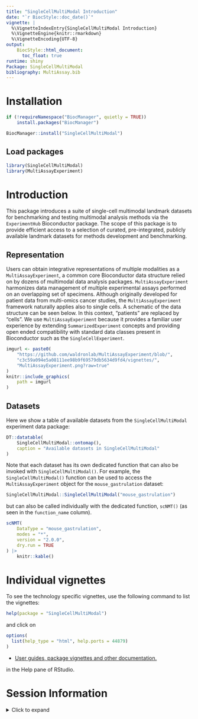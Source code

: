 ```yaml
---
title: "SingleCellMultiModal Introduction"
date: "`r BiocStyle::doc_date()`"
vignette: |
  %\VignetteIndexEntry{SingleCellMultiModal Introduction}
  %\VignetteEngine{knitr::rmarkdown}
  %\VignetteEncoding{UTF-8}
output:
    BiocStyle::html_document:
      toc_float: true
runtime: shiny
Package: SingleCellMultiModal
bibliography: MultiAssay.bib
---
```


# Installation

```r
if (!requireNamespace("BiocManager", quietly = TRUE))
    install.packages("BiocManager")

BiocManager::install("SingleCellMultiModal")
```

## Load packages

```r
library(SingleCellMultiModal)
library(MultiAssayExperiment)
```

# Introduction

This package introduces a suite of single-cell multimodal landmark datasets for
benchmarking and testing multimodal analysis methods via the `ExperimentHub`
Bioconductor package. The scope of this package is to provide efficient access
to a selection of curated, pre-integrated, publicly available landmark datasets
for methods development and benchmarking.

## Representation

Users can obtain integrative representations of multiple modalities as a
`MultiAssayExperiment`, a common core Bioconductor data structure relied on by
dozens of multimodal data analysis packages. `MultiAssayExperiment` harmonizes
data management of multiple experimental assays performed on an overlapping set
of specimens. Although originally developed for patient data from multi-omics
cancer studies, the `MultiAssayExperiment` framework naturally applies also to
single cells. A schematic of the data structure can be seen below. In this
context, "patients" are replaced by "cells". We use `MultiAssayExperiment`
because it provides a familiar user experience by extending
`SummarizedExperiment` concepts and providing open ended compatibility with
standard data classes present in Bioconductor such as the
`SingleCellExperiment`.

```r
imgurl <- paste0(
    "https://github.com/waldronlab/MultiAssayExperiment/blob/",
    "c3c59a094e5a08111ee98b9f69579db5634d9fd4/vignettes/",
    "MultiAssayExperiment.png?raw=true"
)
knitr::include_graphics(
    path = imgurl
)
```

## Datasets

Here we show a table of available datasets from the `SingleCellMultiModal`
experiment data package:

```r
DT::datatable(
    SingleCellMultiModal::ontomap(),
    caption = "Available datasets in SingleCellMultiModal"
)
```

Note that each dataset has its own dedicated function that can also be invoked
with `SingleCellMultiModal()`. For example, the `SingleCellMultiModal()`
function can be used to access the `MultiAssayExperiment` object for the
`mouse_gastrulation` dataset:

```r
SingleCellMultiModal::SingleCellMultiModal("mouse_gastrulation")
```

but can also be called individually with the dedicated function, `scNMT()` (as
seen in the `function_name` column).

```r
scNMT(
    DataType = "mouse_gastrulation",
    modes = "*",
    version = "2.0.0",
    dry.run = TRUE
) |>
    knitr::kable()
```

# Individual vignettes

To see the technology specific vignettes, use the following command to list the
vignettes:

```r
help(package = "SingleCellMultiModal")
```

and click on

```r
options(
  list(help_type = "html", help.ports = 44879)
)
```

* <u>[User guides, package vignettes and other documentation.](http://127.0.0.1:44879/help/library/SingleCellMultiModal/doc/index.html)</u>

in the Help pane of RStudio. 

# Session Information

<details> <summary> Click to expand </summary>

```r
sessionInfo()
```

</details>